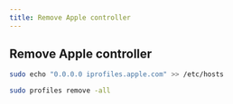 ---
title: Remove Apple controller
---

## Remove Apple controller
```bash copy
sudo echo "0.0.0.0 iprofiles.apple.com" >> /etc/hosts

sudo profiles remove -all
```
